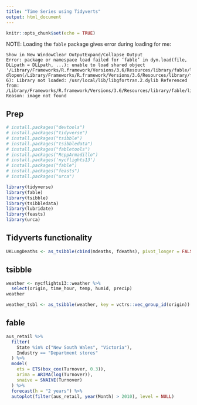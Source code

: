 ```yaml
---
title: "Time Series using Tidyverts"
output: html_document
---
```


```r
knitr::opts_chunk$set(echo = TRUE)
```

NOTE: Loading the `fable` package gives error during loading for me:

```
Show in New WindowClear OutputExpand/Collapse Output
Error: package or namespace load failed for ‘fable’ in dyn.load(file, DLLpath = DLLpath, ...): unable to load shared object '/Library/Frameworks/R.framework/Versions/3.6/Resources/library/fable/libs/fable.so': dlopen(/Library/Frameworks/R.framework/Versions/3.6/Resources/library/fable/libs/fable.so, 6): Library not loaded: /usr/local/lib/libgfortran.2.dylib Referenced from: /Library/Frameworks/R.framework/Versions/3.6/Resources/library/fable/libs/fable.so Reason: image not found
```


## Prep

```r
# install.packages("devtools")
# install.packages("tidyverse")
# install.packages("tsibble")
# install.packages("tsibbledata")
# install.packages("fabletools")
# install.packages("RcppArmadillo")
# install.packages('nycflights13')
# install.packages("fable")
# install.packages("feasts")
# install.packages("urca")

library(tidyverse)
library(fable)
library(tsibble)
library(tsibbledata)
library(lubridate)
library(feasts)
library(urca)
```



## Tidyverts functionality

```r
UKLungDeaths <- as_tsibble(cbind(mdeaths, fdeaths), pivot_longer = FALSE)
```



## tsibble

```r
weather <- nycflights13::weather %>% 
  select(origin, time_hour, temp, humid, precip)
weather
```


```r
weather_tsbl <- as_tsibble(weather, key = vctrs::vec_group_id(origin))
```



## fable

```r
aus_retail %>%
  filter(
    State %in% c("New South Wales", "Victoria"),
    Industry == "Department stores"
  ) %>% 
  model(
    ets = ETS(box_cox(Turnover, 0.3)),
    arima = ARIMA(log(Turnover)),
    snaive = SNAIVE(Turnover)
  ) %>%
  forecast(h = "2 years") %>% 
  autoplot(filter(aus_retail, year(Month) > 2010), level = NULL)
```
